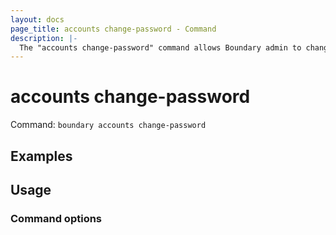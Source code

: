 ```yaml
---
layout: docs
page_title: accounts change-password - Command
description: |-
  The "accounts change-password" command allows Boundary admin to change the password for an account.
---
```


# accounts change-password

Command: `boundary accounts change-password`


## Examples


## Usage


### Command options